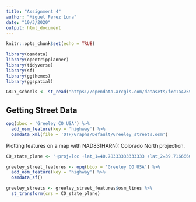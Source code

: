 ```yaml
---
title: "Assignment 4"
author: "Miguel Perez Luna"
date: "10/3/2020"
output: html_document
---
```


```r
knitr::opts_chunk$set(echo = TRUE)
```

```r
library(osmdata)
library(opentripplanner)
library(tidyverse)
library(sf)
library(ggthemes)
library(ggspatial)
```



```r
GRLY_schools <- st_read("https://opendata.arcgis.com/datasets/fec1a4755e7f454389dcd18e183c8e08_0.kml?geometry=%7B%22xmin%22%3A-104.982%2C%22ymin%22%3A40.365%2C%22xmax%22%3A-104.551%2C%22ymax%22%3A40.456%2C%22type%22%3A%22extent%22%2C%22spatialReference%22%3A%7B%22wkid%22%3A4326%7D%7D&outSR=%7B%22latestWkid%22%3A4326%2C%22wkid%22%3A4326%7D")
```

## Getting Street Data

```r
opq(bbox = 'Greeley CO USA') %>%
  add_osm_feature(key = 'highway') %>%
  osmdata_xml(file = 'OTP/Graphs/Default/Greeley_streets.osm')
```

Plotting features on a map with NAD83(HARN): Colorado North projection.

```r
CO_state_plane <- "+proj=lcc +lat_1=40.78333333333333 +lat_2=39.71666666666667 +lat_0=39.33333333333334 +lon_0=-105.5 +x_0=914401.8289 +y_0=304800.6096 +ellps=GRS80 +units=m +no_defs "

greeley_street_features <- opq(bbox = 'Greeley CO USA') %>%
  add_osm_feature(key = 'highway') %>%
  osmdata_sf()

greeley_streets <- greeley_street_features$osm_lines %>%
  st_transform(crs = CO_state_plane)
```

